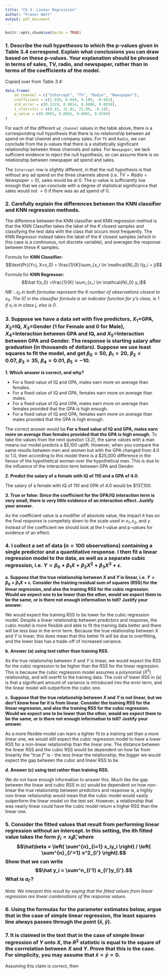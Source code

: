 ```yaml
---
title: "Ch 3. Linear Regression"
author: "Fraser Watt"
output: pdf_document
---
```


```r
knitr::opts_chunk$set(echo = TRUE)
```

### 1. Describe the null hypotheses to which the p-values given in Table 3.4 correspond. Explain what conclusions you can draw based on these p-values. Your explanation should be phrased in terms of sales, TV, radio, and newspaper, rather than in terms of the coefficients of the model.

Copied over from _Table 3.4:_
```r
data.frame(
    ad_channel = c("Intercept", "TV", "Radio", "Newspaper"),
    coefficient = c(2.939, 0.046, 0.189, -0.001),
    std_error = c(0.3119, 0.0014, 0.0086, 0.0059),
    t_statistic = c(9.42, 32.81, 21.89, -0.18),
    p_value = c(0.0001, 0.0001, 0.0001, 0.8599)
)
```

For each of the different `ad_channel` values in the table above, there is a corresponding null hypothesis that there is no relationship between ad spend on that channel and company sales. For `TV` and `Radio`, we can conclude from the p-values that there is a statistically significant relationship between these channels and sales. For `Newspaper`, we lack sufficient evidence to reject the null hypothesis, so can assume there is no relationship between newspaper ad spend and sales.

The `Intercept` row is slightly different, in that the null hypothesis is that without any ad spend on the three channels above (i.e. $TV=Radio=Newspaper=0$), sales would be at $0$. The p-value is sufficiently low enough that we can conclude with a degree of statistical significance that sales would not $=0$ if there was an ad spend of $0$.

### 2. Carefully explain the differences between the KNN classifier and KNN regression methods.

The difference between the KNN classifier and KNN regression method is that the KNN Classifier takes the label of the $K$ closest samples and classifying the test data with the class that occurs most frequently. The KNN Regressor instead takes the label of the $K$ closest samples (which in this case is a continuous, not discrete variable), and averages the response between these $K$ samples.

Formula for **KNN Classifier:** $$\text{Pr}(Y=j, X=x_0) = \frac{1}{K}\sum_{x_i \in \mathcal{N}_0}  I(y_i = j)$$

Formula for **KNN Regressor:** $$\hat f(x_0) =\frac{1}{K} \sum_{x_i \in \mathcal{N}_0} y_i$$

_NB: $\mathcal{N}_0$ in both formulae represent the $K$ number of observations closest to $x_0$. The $I()$ in the classifier formula is an indicator function for $y$'s class, is 1 if $x_i$ is in class $j$, else is 0_.

### 3. Suppose we have a data set with five predictors, $X_1=$GPA, $X_2=$IQ, $X_3=$Gender (1 for Female and 0 for Male), $X_4=$Interaction between GPA and IQ, and $X_5=$Interaction between GPA and Gender. The response is starting salary after graduation (in thousands of dollars). Suppose we use least squares to fit the model, and get $\beta_0=50, \ \beta_1=20, \ \beta_2=0.07, \ \beta_3=35 , \ \beta_4=0.01, \ \beta_5=-10$.

**1. Which answer is correct, and why?**

- For a fixed value of IQ and GPA, males earn more on average than females. 
- For a fixed value of IQ and GPA, females earn more on average than males.
- For a fixed value of IQ and GPA, males earn more on average than females provided that the GPA is high enough.
- For a fixed value of IQ and GPA, females earn more on average than males provided that the GPA is high enough.

The correct answer would be **For a fixed value of IQ and GPA, males earn more on average than females provided that the GPA is high enough.** To take the values from the next question (3.2), the same values with a man means our model predicts a $5,100 uplift. However, when you compare the same results between men and women but with the GPA changed from 4.0 to 1.0, then according to this model there is a $25,000 difference in the favour of the hypothetical woman over the hypothetical man. This is due to the influence of the interaction term between GPA and Gender.

**2. Predict the salary of a female with IQ of 110 and a GPA of 4.0.**
\begin{align*}
\hat y &= \beta_0 + (\beta_1X_1) + (\beta_2X_2) + (\beta_3X_3) + (\beta_4X_4) + (\beta_5X_5) \\
\hat y &= 50 + (20 * 4.0) + (0.07 * 110) + (35 * 1) + (0.01 * (4.0 * 110)) + (-10 * (4.0 * 1)) \\
\hat y &= 50 + 80 + 7.7 + 35 + 4.4 + -40 \\ 
\hat y &= 137.1
\end{align*}

The salary of a female with IQ of 110 and GPA of 4.0 would be $137,100.

**3. True or false: Since the coefficient for the GPA/IQ interaction term is very small, there is very little evidence of an interaction effect. Justify your answer.**

As the coefficient value is a modifier of absolute value, the impact it has on the final response is compeltely down to the scale used in $x_1, x_2,$ and $y$. Instead of the coefficient we should look at the t-value and p-values for evidence of an effect.

### 4. I collect a set of data ($n=100$ observations) containing a single predictor and a quantitative response. I then fit a linear regression model to the data, as well as a separate cubic regression, i.e. $Y=\beta_0+\beta_1X+\beta_2X^2+\beta_3X^3+\epsilon$.

**a. Suppose that the true relationship between $X$ and $Y$ is linear, i.e. $Y=\beta_0 + \beta_1X + \epsilon$. Consider the training residual sum of squares (RSS) for the linear regression, and also the training RSS for the cubic regression. Would we expect one to be lower than the other, would we expect them to be the same, or is there not enough information to tell? Justify your answer.**

We would expect the training RSS to be lower for the cubic regression model. Despite a linear relationship between predictors and response, the cubic model is more flexible and able to fit the training data better and there will be less bias in the error term. Because the true relationship between $X$ and $Y$ is linear, this does mean that this better fit will be due to overfitting, and the lower bias has a trade-off of increased variance.

**b. Answer (a) using test rather than training RSS.**

As the true relationship between $X$ and $Y$ is linear, we would expect the RSS for the cubic regression to be higher than the RSS for the linear regression. This is because the cubic regression model assumes a polynomial ($X^3$) relationship, and will overfit to the training data. The cost of lower RSS in (a) is that a significant amount of variance is introduced into the error term, and the linear model will outperform the cubic one.

**c. Suppose that the true relationship between $X$ and $Y$ is not linear, but we don't know how far it is from linear. Consider the training RSS for the linear regression, and also the training RSS for the cubic regression. Would we expect one to be lower than the other, would we expect them to be the same, or is there not enough information to tell? Justify your answer.**

As a more flexible model can learn a tighter fit to a training set than a more linear one, we would still expect the cubic regression model to have a lower RSS for a non-linear relationship than the linear one. The distance between the linear RSS and the cubic RSS would be dependent on how far from linearity the "true $f$" is - the less linear the relationship, the bigger we would expect the gap between the cubic and linear RSS to be.

**d. Answer (c) using test rather than training RSS.**

We do not have enough information to answer this. Much like the gap between the linear and cubic RSS in (c) would be dependent on how non-linear the true relationship between predictors and response is, a highly non-linear reltaionship would mean that the cubic model would vastly outperform the linear model on the test set. However, a relationship that was nearly linear could have the cubic model return a higher RSS than the linear one.


<!-- TODO: Go back to Questions 5-7 after the exams, very very unlikely they'll go into this much detail with formulae. -->

### 5. Consider the fitted values that result from performing linear regression without an intercept. In this setting, the $i$th fitted value takes the form $\hat y_i = x_i \hat\beta$, where $$\hat\beta = \left( \sum^{n}_{i=1} x_iy_i \right) / \left( \sum^{n}_{i'=1} x^2_{i'} \right).$$ Show that we can write $$\hat y_i = \sum^n_{i'1} a_{i'}y_{i'}.$$ What is $a_{i'}$?

_Note: We interpret this result by saying that the fitted values from linear regression are linear combinations of the response values._

### 6. Using the formulas for the parameter estimates below, argue that in the case of simple linear regression, the least squares line always passes through the point ($\bar x, \bar y$).

### 7. It is claimed in the text that in the case of simple linear regression of $Y$ onto $X$, the $R^2$ statistic is equal to the square of the corrrelation between $X$ and $Y$. Prove that this is the case. For simplicity, you may assume that $\bar x = \bar y = 0$.

Assuming this claim is correct, then
\begin{align*}
 1-\frac{\sum(y_i - \hat y_i)^2}{\sum(y_i - \bar y)^2} &= 
 \left(\frac{\sum(x_i - \bar x)(y_i - \bar i)}{\sqrt{\sum(x_i - \bar x)^2 \sum(y_i - \bar y)^2 }}\right)^2 \\
 \text{Allowing for } \bar x = \bar y = 0 ... \\
 1-\frac{\sum y_i^2}{\sum y_i^2} &= 
 \left(\frac{\sum x_iy_i}{\sqrt{\sum x_i^2 \sum y_i^2 }}\right)^2 
\end{align*}
